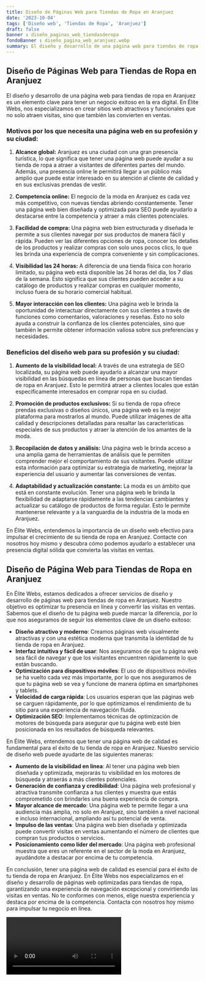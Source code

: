 ```yaml
---
title: Diseño de Páginas Web para Tiendas de Ropa en Aranjuez
date: '2023-10-04'
tags: ['Diseño web', 'Tiendas de Ropa', 'Aranjuez']
draft: false
banner : diseño_paginas_web_tiendasderopa
fondoBanner : diseño_pagina_web_aranjuez.webp
summary: El diseño y desarrollo de una página web para tiendas de ropa en Aranjuez es un elemento clave para tener un negocio exitoso en la era digital. En Élite Webs, nos especializamos en crear sitios web atractivos y funcionales que no solo atraen visitas, sino que también las convierten en ventas.
---
```


## Diseño de Páginas Web para Tiendas de Ropa en Aranjuez

El diseño y desarrollo de una página web para tiendas de ropa en Aranjuez es un elemento clave para tener un negocio exitoso en la era digital. En Élite Webs, nos especializamos en crear sitios web atractivos y funcionales que no solo atraen visitas, sino que también las convierten en ventas.

### Motivos por los que necesita una página web en su profesión y su ciudad:
1. **Alcance global:** Aranjuez es una ciudad con una gran presencia turística, lo que significa que tener una página web puede ayudar a su tienda de ropa a atraer a visitantes de diferentes partes del mundo. Además, una presencia online le permitirá llegar a un público más amplio que puede estar interesado en su atención al cliente de calidad y en sus exclusivas prendas de vestir.

2. **Competencia online:** El negocio de la moda en Aranjuez es cada vez más competitivo, con nuevas tiendas abriendo constantemente. Tener una página web bien diseñada y optimizada para SEO puede ayudarlo a destacarse entre la competencia y atraer a más clientes potenciales.

3. **Facilidad de compra:** Una página web bien estructurada y diseñada le permite a sus clientes navegar por sus productos de manera fácil y rápida. Pueden ver las diferentes opciones de ropa, conocer los detalles de los productos y realizar compras con solo unos pocos clics, lo que les brinda una experiencia de compra conveniente y sin complicaciones.

4. **Visibilidad las 24 horas:** A diferencia de una tienda física con horario limitado, su página web está disponible las 24 horas del día, los 7 días de la semana. Esto significa que sus clientes pueden acceder a su catálogo de productos y realizar compras en cualquier momento, incluso fuera de su horario comercial habitual.

5. **Mayor interacción con los clientes:** Una página web le brinda la oportunidad de interactuar directamente con sus clientes a través de funciones como comentarios, valoraciones y reseñas. Esto no solo ayuda a construir la confianza de los clientes potenciales, sino que también le permite obtener información valiosa sobre sus preferencias y necesidades.

### Beneficios del diseño web para su profesión y su ciudad:
1. **Aumento de la visibilidad local:** A través de una estrategia de SEO localizada, su página web puede ayudarlo a alcanzar una mayor visibilidad en las búsquedas en línea de personas que buscan tiendas de ropa en Aranjuez. Esto le permitirá atraer a clientes locales que están específicamente interesados en comprar ropa en su ciudad.

2. **Promoción de productos exclusivos:** Si su tienda de ropa ofrece prendas exclusivas o diseños únicos, una página web es la mejor plataforma para mostrarlos al mundo. Puede utilizar imágenes de alta calidad y descripciones detalladas para resaltar las características especiales de sus productos y atraer la atención de los amantes de la moda.

3. **Recopilación de datos y análisis:** Una página web le brinda acceso a una amplia gama de herramientas de análisis que le permiten comprender mejor el comportamiento de sus visitantes. Puede utilizar esta información para optimizar su estrategia de marketing, mejorar la experiencia del usuario y aumentar las conversiones de ventas.

4. **Adaptabilidad y actualización constante:** La moda es un ámbito que está en constante evolución. Tener una página web le brinda la flexibilidad de adaptarse rápidamente a las tendencias cambiantes y actualizar su catálogo de productos de forma regular. Esto le permite mantenerse relevante y a la vanguardia de la industria de la moda en Aranjuez.

En Élite Webs, entendemos la importancia de un diseño web efectivo para impulsar el crecimiento de su tienda de ropa en Aranjuez. Contacte con nosotros hoy mismo y descubra cómo podemos ayudarlo a establecer una presencia digital sólida que convierta las visitas en ventas.

<GifSeo />

<Cta />

## Diseño de Página Web para Tiendas de Ropa en Aranjuez

En Élite Webs, estamos dedicados a ofrecer servicios de diseño y desarrollo de páginas web para tiendas de ropa en Aranjuez. Nuestro objetivo es optimizar tu presencia en línea y convertir las visitas en ventas. Sabemos que el diseño de tu página web puede marcar la diferencia, por lo que nos aseguramos de seguir los elementos clave de un diseño exitoso:

- **Diseño atractivo y moderno**: Creamos páginas web visualmente atractivas y con una estética moderna que transmita la identidad de tu tienda de ropa en Aranjuez.
- **Interfaz intuitiva y fácil de usar**: Nos aseguramos de que tu página web sea fácil de navegar y que los visitantes encuentren rápidamente lo que están buscando.
- **Optimización para dispositivos móviles**: El uso de dispositivos móviles se ha vuelto cada vez más importante, por lo que nos aseguramos de que tu página web se vea y funcione de manera óptima en smartphones y tablets.
- **Velocidad de carga rápida**: Los usuarios esperan que las páginas web se carguen rápidamente, por lo que optimizamos el rendimiento de tu sitio para una experiencia de navegación fluida.
- **Optimización SEO**: Implementamos técnicas de optimización de motores de búsqueda para asegurar que tu página web esté bien posicionada en los resultados de búsqueda relevantes.

En Élite Webs, entendemos que tener una página web de calidad es fundamental para el éxito de tu tienda de ropa en Aranjuez. Nuestro servicio de diseño web puede ayudarte de las siguientes maneras:

- **Aumento de la visibilidad en línea**: Al tener una página web bien diseñada y optimizada, mejorarás tu visibilidad en los motores de búsqueda y atraerás a más clientes potenciales.
- **Generación de confianza y credibilidad**: Una página web profesional y atractiva transmite confianza a tus clientes y muestra que estás comprometido con brindarles una buena experiencia de compra.
- **Mayor alcance de mercado**: Una página web te permite llegar a una audiencia más amplia, no solo en Aranjuez, sino también a nivel nacional e incluso internacional, ampliando así tu potencial de venta.
- **Impulso de las ventas**: Una página web bien diseñada y optimizada puede convertir visitas en ventas aumentando el número de clientes que compran tus productos o servicios.
- **Posicionamiento como líder del mercado**: Una página web profesional muestra que eres un referente en el sector de la moda en Aranjuez, ayudándote a destacar por encima de tu competencia.

En conclusión, tener una página web de calidad es esencial para el éxito de tu tienda de ropa en Aranjuez. En Élite Webs nos especializamos en el diseño y desarrollo de páginas web optimizadas para tiendas de ropa, garantizando una experiencia de navegación excepcional y convirtiendo las visitas en ventas. No te conformes con menos, elige nuestra experiencia y destaca por encima de la competencia. Contacta con nosotros hoy mismo para impulsar tu negocio en línea.

<Video />

<CtaBot job='Tiendas de Ropa' city='Aranjuez'/>

<Gmaps query='Aranjuez+españa+maps' />